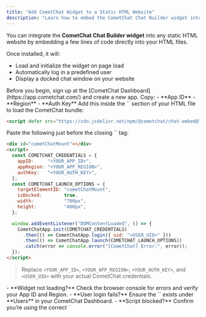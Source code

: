 ```yaml
---
title: "Add CometChat Widget to a Static HTML Website"
description: "Learn how to embed the CometChat Chat Builder widget into a basic HTML website using script and DOM integration."
---
```


You can integrate the **CometChat Chat Builder widget** into any static HTML website by embedding a few lines of code directly into your HTML files.

Once installed, it will:
- Load and initialize the widget on page load  
- Automatically log in a predefined user  
- Display a docked chat window on your website  

<Steps>
  <Step title="Register on CometChat & Gather Your Keys">
Before you begin, sign up at the [CometChat Dashboard](https://app.cometchat.com/) and create a new app. Copy:
- **App ID**  
- **Region**  
- **Auth Key**
</Step>

<Step title="Include the Chat‑Embed Script in `<head>`">
Add this inside the `<head>` section of your HTML file to load the CometChat bundle:

```html
<script defer src="https://cdn.jsdelivr.net/npm/@cometchat/chat-embed@latest/dist/main.js"></script>
```
</Step>

<Step title="Embed & Initialize the Widget in `<body>`">
Paste the following just before the closing `</body>` tag:

```html lines highlight={4-6, 17}
<div id="cometChatMount"></div>
<script>
  const COMETCHAT_CREDENTIALS = {
    appID:     "<YOUR_APP_ID>",
    appRegion: "<YOUR_APP_REGION>",
    authKey:   "<YOUR_AUTH_KEY>",
  };
  const COMETCHAT_LAUNCH_OPTIONS = {
    targetElementID: "cometChatMount",
    isDocked:        true,
    width:           "700px",
    height:          "400px",
  };

  window.addEventListener("DOMContentLoaded", () => {
    CometChatApp.init(COMETCHAT_CREDENTIALS)
      .then(() => CometChatApp.login({ uid: "<USER_UID>" }))
      .then(() => CometChatApp.launch(COMETCHAT_LAUNCH_OPTIONS))
      .catch(error => console.error("[CometChat] Error:", error));
  });
</script>
```

> Replace `<YOUR_APP_ID>`, `<YOUR_APP_REGION>`, `<YOUR_AUTH_KEY>`, and `<USER_UID>` with your actual CometChat credentials.

</Step>

<Step title="Troubleshooting">
- **Widget not loading?** Check the browser console for errors and verify your App ID and Region.  
- **User login fails?** Ensure the `<USER_UID>` exists under **Users** in your CometChat Dashboard.  
- **Script blocked?** Confirm you’re using the correct `<script>` URL and that no CSP or adblockers are preventing it.
</Step>
</Steps>

---

## Need Help?

If you have questions or run into issues, reach out to [CometChat Support](https://www.cometchat.com/contact).
